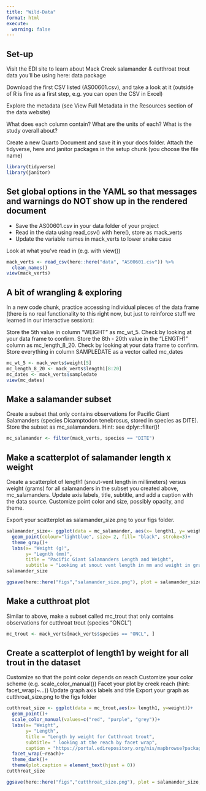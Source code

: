 ```yaml
---
title: "Wild-Data"
format: html
execute:
  warning: false
---
```

## Set-up
Visit the EDI site to learn about Mack Creek salamander & cutthroat trout data you’ll be using here: data package

Download the first CSV listed (AS00601.csv), and take a look at it (outside of R is fine as a first step, e.g. you can open the CSV in Excel)

Explore the metadata (see View Full Metadata in the Resources section of the data website)

What does each column contain? What are the units of each? What is the study overall about?

Create a new Quarto Document and save it in your docs folder. Attach the tidyverse, here and janitor packages in the setup chunk (you choose the file name)
```r
library(tidyverse)
library(janitor)
```


## Set global options in the YAML so that messages and warnings do NOT show up in the rendered document

- Save the AS00601.csv in your data folder of your project
- Read in the data using read_csv() with here(), store as mack_verts
- Update the variable names in mack_verts to lower snake case

Look at what you’ve read in (e.g. with view())
```r
mack_verts <- read_csv(here::here("data", "AS00601.csv")) %>%
  clean_names()
view(mack_verts)
```

## A bit of wrangling & exploring
In a new code chunk, practice accessing individual pieces of the data frame (there is no real functionality to this right now, but just to reinforce stuff we learned in our interactive session):

Store the 5th value in column “WEIGHT” as mc_wt_5. Check by looking at your data frame to confirm.
Store the 8th - 20th value in the “LENGTH1” column as mc_length_8_20. Check by looking at your data frame to confirm.
Store everything in column SAMPLEDATE as a vector called mc_dates
```r
mc_wt_5 <- mack_verts$weight[5]
mc_length_8_20 <- mack_verts$length1[8:20]
mc_dates <- mack_verts$sampledate
view(mc_dates)
```

## Make a salamander subset
Create a subset that only contains observations for Pacific Giant Salamanders (species Dicamptodon tenebrosus, stored in species as DITE). Store the subset as mc_salamanders. Hint: see dplyr::filter()!
```r
mc_salamander <- filter(mack_verts, species == "DITE")
```

## Make a scatterplot of salamander length x weight
Create a scatterplot of length1 (snout-vent length in millimeters) versus weight (grams) for all salamanders in the subset you created above, mc_salamanders. Update axis labels, title, subtitle, and add a caption with the data source. Customize point color and size, possibly opacity, and theme.

Export your scatterplot as salamander_size.png to your figs folder.
```r
salamander_size<- ggplot(data = mc_salamander, aes(x= length1, y= weight))+
  geom_point(colour="lightblue", size= 2, fill= "black", stroke=3)+
  theme_gray()+
  labs(x= "Weight (g)",
       y= "Legnth (mm)",
       title = "Pacific Giant Salamanders Length and Weight",
       subtitle = "Looking at snout vent length in mm and weight in grams for all salamanders") 
salamander_size

ggsave(here::here("figs","salamander_size.png"), plot = salamander_size, width = 6, height = 5, units= c("in"))
```

## Make a cutthroat plot
Similar to above, make a subset called mc_trout that only contains observations for cutthroat trout (species “ONCL”)
```r
mc_trout <- mack_verts[mack_verts$species == "ONCL", ]
```
## Create a scatterplot of length1 by weight for all trout in the dataset
Customize so that the point color depends on reach
Customize your color scheme (e.g. scale_color_manual())
Facet your plot by creek reach (hint: facet_wrap(~...))
Update graph axis labels and title
Export your graph as cutthroat_size.png to the figs folder
```r
cutthroat_size <- ggplot(data = mc_trout,aes(x= length1, y=weight))+
  geom_point()+
  scale_color_manual(values=c("red", "purple", "grey"))+
  labs(x= "Weight",
       y= "Length",
       title = "Length by weight for Cutthroat trout",
       subtitle= " looking at the reach by facet wrap",
       caption = "https://portal.edirepository.org/nis/mapbrowse?packageid=knb-lter-and.4027.14")+
  facet_wrap(~reach)+ 
  theme_dark()+
  theme(plot.caption = element_text(hjust = 0))
cutthroat_size

ggsave(here::here("figs","cutthroat_size.png"), plot = salamander_size, width = 6, height = 5, units= c("in"))
```


